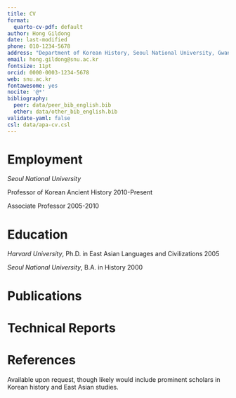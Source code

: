 ```yaml
---
title: CV  
format:  
  quarto-cv-pdf: default  
author: Hong Gildong  
date: last-modified  
phone: 010-1234-5678  
address: "Department of Korean History, Seoul National University, Gwanak-ro, Gwanak-gu, Seoul, South Korea"  
email: hong.gildong@snu.ac.kr  
fontsize: 11pt  
orcid: 0000-0003-1234-5678  
web: snu.ac.kr  
fontawesome: yes  
nocite: '@*'  
bibliography:   
  peer: data/peer_bib_english.bib  
  other: data/other_bib_english.bib  
validate-yaml: false  
csl: data/apa-cv.csl
---
```


# Employment

*Seoul National University*  

Professor of Korean Ancient History \hfill 2010-Present  

Associate Professor \hfill 2005-2010  

# Education

*Harvard University*, Ph.D. in East Asian Languages and Civilizations \hfill 2005  

*Seoul National University*, B.A. in History \hfill 2000  

# Publications

::: {#refs-peer}  
:::  

# Technical Reports

::: {#refs-other}  
:::  

# References

Available upon request, though likely would include prominent scholars in Korean history and East Asian studies.

